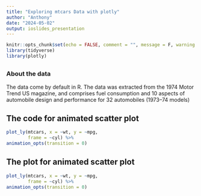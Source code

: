 ```yaml
---
title: "Exploring mtcars Data with plotly"
author: "Anthony"
date: "2024-05-02"
output: ioslides_presentation
---
```


```r
knitr::opts_chunk$set(echo = FALSE, comment = "", message = F, warning = F)
library(tidyverse)
library(plotly)
```

## 

### About the data

The data come by default in R. The data was extracted from the 1974 Motor Trend US magazine, and comprises fuel consumption and 10 aspects of automobile design and performance for 32 automobiles (1973–74 models)

## The code for animated scatter plot

```r
plot_ly(mtcars, x = ~wt, y = ~mpg, 
        frame = ~cyl) %>%
animation_opts(transition = 0)
```

## The plot for animated scatter plot

```r
plot_ly(mtcars, x = ~wt, y = ~mpg, 
        frame = ~cyl) %>%
animation_opts(transition = 0)
```
